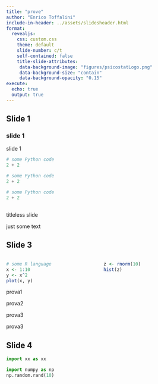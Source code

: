 ```yaml
---
title: "prove"
author: "Enrico Toffalini"
include-in-header: ../assets/slidesheader.html
format:
  revealjs:
    css: custom.css
    theme: default
    slide-number: c/t
    self-contained: false
    title-slide-attributes: 
     data-background-image: "figures/psicostatLogo.png"
     data-background-size: "contain"
     data-background-opacity: "0.15"
execute:
  echo: true
  output: true
---
```

## Slide 1

### slide 1

slide 1

```python
# some Python code
2 + 2
```

```python
# some Python code
2 + 2
```

```python
# some Python code
2 + 2
```

<!-- --------------------------------------------------------------------- -->

## 

titleless slide

just some text

<!-- --------------------------------------------------------------------- -->

## Slide 3

<div style="display: flex; justify-content: space-between;">
<div style="width: 48%;">
```r
# some R language
x <- 1:10
y <- x^2
plot(x, y)
```
</div> 
<div style="width: 48%;"> 
```r
z <- rnorm(10) 
hist(z) 
``` 
</div> 
</div>

prova1
<p class="small">prova2</p>
<p class="smaller">prova3</p>
<p class="smallest">prova3</p>

## Slide 4

```python
import xx as xx
``` 

```python
import numpy as np
np.random.rand(10)
``` 


<!-- --------------------------------------------------------------------- -->



